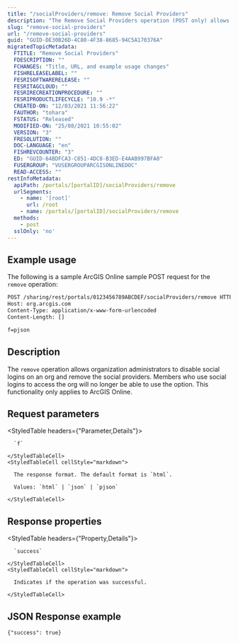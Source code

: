 ```yaml
---
title: "/socialProviders/remove: Remove Social Providers"
description: "The Remove Social Providers operation (POST only) allows organization administrators to disable social logins on an org and remove the social providers."
slug: "remove-social-providers"
url: "/remove-social-providers"
guid: "GUID-DE30B26D-4C80-4F38-8685-94C5A170376A"
migratedTopicMetadata:
  FTITLE: "Remove Social Providers"
  FDESCRIPTION: ""
  FCHANGES: "Title, URL, and example usage changes"
  FISHRELEASELABEL: ""
  FESRISOFTWARERELEASE: ""
  FESRITAGCLOUD: ""
  FESRIRECREATIONPROCEDURE: ""
  FESRIPRODUCTLIFECYCLE: "10.9 -*"
  CREATED-ON: "12/03/2021 11:56:22"
  FAUTHOR: "tohara"
  FSTATUS: "Released"
  MODIFIED-ON: "25/08/2021 10:55:02"
  VERSION: "3"
  FRESOLUTION: ""
  DOC-LANGUAGE: "en"
  FISHREVCOUNTER: "3"
  ED: "GUID-64BDFCA3-C851-4DC8-B3ED-E4AAB997BFA0"
  FUSERGROUP: "VUSERGROUPARCGISONLINEDOC"
  READ-ACCESS: ""
restInfoMetadata:
  apiPath: /portals/[portalID]/socialProviders/remove
  urlSegments:
    - name: '[root]'
      url: /root
    - name: /portals/[portalID]/socialProviders/remove
  methods:
    - post
  sslOnly: 'no'
---
```


## Example usage

The following is a sample ArcGIS Online sample POST request for the `remove` operation:

```markdown
POST /sharing/rest/portals/0123456789ABCDEF/socialProviders/remove HTTP/1.1
Host: org.arcgis.com
Content-Type: application/x-www-form-urlencoded
Content-Length: []

f=pjson
```

## Description

The `remove` operation allows organization administrators to disable social logins on an org and remove the social providers. Members who use social logins to access the org will no longer be able to use the option. This functionality only applies to ArcGIS Online.


##  Request parameters

<StyledTable headers={"Parameter,Details"}>
  <StyledTableRow>
    <StyledTableCell cellStyle="markdown">

      `f` 

    </StyledTableCell>
    <StyledTableCell cellStyle="markdown">

      The response format. The default format is `html`.

      Values: `html` | `json` | `pjson`

    </StyledTableCell>
  </StyledTableRow>
</StyledTable>


## Response properties

<StyledTable headers={"Property,Details"}>
  <StyledTableRow>
    <StyledTableCell cellStyle="markdown">

      `success` 

    </StyledTableCell>
    <StyledTableCell cellStyle="markdown">

      Indicates if the operation was successful.

    </StyledTableCell>
  </StyledTableRow>
</StyledTable>


## JSON Response example

```other
{"success": true}
```